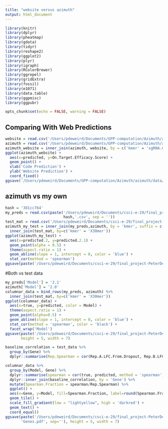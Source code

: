 ```yaml
---
title: "website versus azimuth"
output: html_document
---
```


```r
library(knitr)
library(dplyr)
library(pheatmap)
library(gdata)
library(tidyr)
library(reshape2)
library(ggplot2)
library(plyr)
library(igraph)
library(RColorBrewer)
library(ggrepel)
library(gridExtra)
library(fossil)
library(e1071)
library(data.table)
library(ggpmisc)
library(ggpubr)

opts_chunk$set(echo = FALSE, warning = FALSE)
```

## Comparing With Web Predictions

```r
website = read.csv('/Users/pdeweird/Documents/GPP-computation/Azimuth/azimuth/data/test200website.csv')
azimuth = read.csv('/Users/pdeweird/Documents/GPP-computation/Azimuth/azimuth/data/SpCas9_test_guides_azimuth_predictions.csv')
azimuth_website = inner_join(azimuth, website, by = c('kmer' = 'sgRNA.Context.Sequence'))
ggplot(azimuth_website) +
  aes(x=predicted, y=On.Target.Efficacy.Score) +
  geom_point() +
  xlab('Code Prediction') +
  ylab('Website Prediction') +
  coord_fixed()
ggsave('/Users/pdeweird/Documents/GPP-computation/Azimuth/azimuth/data/web_v_code.pdf')
```

## azimuth vs my own

```r
hash = '381cc764'
my_preds = read.csv(paste('/Users/pdeweird/Documents/csci-e-29/final_project-PeterDeWeirdt/data/predictions/PredictModel-',
                          hash,'.csv', sep = ''))
test_mat = read.csv('/Users/pdeweird/Documents/csci-e-29/final_project-PeterDeWeirdt/data/raw/SpCas9_test_guides.csv')
azimuth_my_test = inner_join(my_preds,azimuth, by = 'kmer', suffix = c('.2.1', '.2')) %>%
  inner_join(test_mat, by=c('kmer' = 'X30mer'))
ggplot(azimuth_my_test) +
  aes(x=predicted.2, y=predicted.2.1) +
  geom_point(alpha = 0.5) +
  theme(aspect.ratio = 1) +
  geom_abline(slope = 1, intercept = 0, color = 'blue') +
  stat_cor(method = 'spearman')
ggsave(paste('/Users/pdeweird/Documents/csci-e-29/final_project-PeterDeWeirdt/data/figures/2v',hash,'.pdf', sep = ''))
```

#Both vs test data

```r
my_preds['Model'] = '2.1'
azimuth['Model'] = '2.0'
columnar_data = bind_rows(my_preds, azimuth) %>%
  inner_join(test_mat, by=c('kmer' = 'X30mer'))
ggplot(columnar_data) +
  aes(x=true, y=predicted, color = Model) +
  theme(aspect.ratio = 1) +
  geom_point(alpha=0.5) +
  geom_abline(slope = 1, intercept = 0, color = 'blue') +
  stat_cor(method = 'spearman', color = 'black') +
  facet_wrap('Model') 
ggsave(paste('/Users/pdeweird/Documents/csci-e-29/final_project-PeterDeWeirdt/data/figures/TrueV',hash,'.pdf', sep = ''), 
       height = 5, width = 7)
```

```r
baseline_correlation = test_data %>%
  group_by(Gene) %>%
  dplyr::summarise(Rep.Spearman = cor(Rep.A.LFC.From.Dropout, Rep.B.LFC.From.Dropout, method = 'spearman'))

columnar_data %>%
  group_by(Model, Gene) %>%
  dplyr::summarise(spearman = cor(true, predicted, method = 'spearman')) %>%
  dplyr::inner_join(baseline_correlation, by = 'Gene') %>%
  mutate(Spearman.Fraction = spearman/Rep.Spearman) %>%
  ggplot() +
  aes(x=Gene, y=Model, fill=Spearman.Fraction, label=round(Spearman.Fraction, 3)) +
  geom_tile() +
  scale_fill_gradient(low = "lightyellow", high = 'darkred') +
  geom_text() +
  coord_equal()
ggsave(paste('/Users/pdeweird/Documents/csci-e-29/final_project-PeterDeWeirdt/data/figures/TrueV',hash,
       'Genes.pdf', sep=''), height = 5, width = 7)

```


